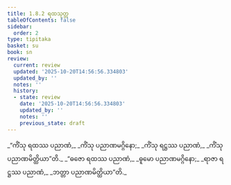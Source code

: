 ```yaml
---
title: 1.8.2 ရထသုတ္တ
tableOfContents: false
sidebar:
  order: 2
type: tipitaka
basket: su
book: sn
review:
  current: review
  updated: '2025-10-20T14:56:56.334803'
  updated_by: ''
  notes: ''
  history:
  - state: review
    date: '2025-10-20T14:56:56.334803'
    updated_by: ''
    notes: ''
    previous_state: draft
---
```



<DynamicBreadcrumb />


<ReviewStatus review={frontmatter.review} showDetails={true} />

<HypothesisAnnotation frontmatter={frontmatter} />

<Division number="72" book="sn" e="ch" v="18" p="290">

<Paragraph number="337" type="verses" book="sn">
_“ကိံသု ရထဿ ပညာဏံ,_  
_ကိံသု ပညာဏမဂ္ဂိနော;_  
_ကိံသု ရဋ္ဌဿ ပညာဏံ,_  
_ကိံသု ပညာဏမိတ္ထိယာ”တိ._  

</Paragraph>

<Paragraph number="338" type="verses" book="sn">
_“ဓဇော ရထဿ ပညာဏံ,_  
_ဓူမော ပညာဏမဂ္ဂိနော;_  
_ရာဇာ ရဋ္ဌဿ ပညာဏံ,_  
_ဘတ္တာ ပညာဏမိတ္ထိယာ”တိ._
</Paragraph>
</Division>